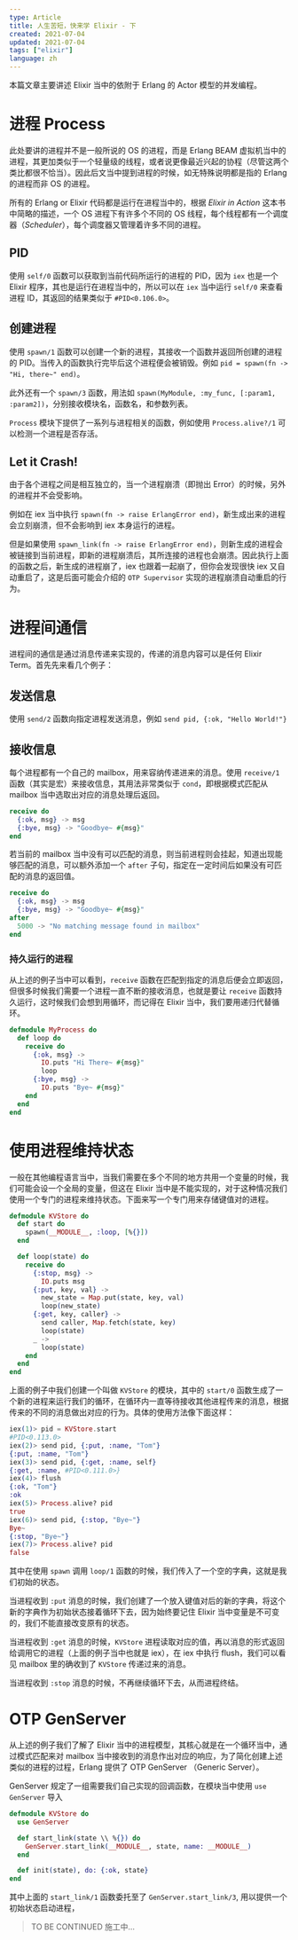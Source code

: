 ```yaml
---
type: Article
title: 人生苦短，快来学 Elixir - 下
created: 2021-07-04
updated: 2021-07-04
tags: ["elixir"]
language: zh
---
```


本篇文章主要讲述 Elixir 当中的依附于 Erlang 的 Actor 模型的并发编程。

# 进程 Process

此处要讲的进程并不是一般所说的 OS 的进程，而是 Erlang BEAM 虚拟机当中的进程，其更加类似于一个轻量级的线程，或者说更像最近兴起的协程（尽管这两个类比都很不恰当）。因此后文当中提到进程的时候，如无特殊说明都是指的 Erlang 的进程而非 OS 的进程。

所有的 Erlang or Elixir 代码都是运行在进程当中的，根据 _Elixir in Action_ 这本书中简略的描述，一个 OS 进程下有许多个不同的 OS 线程，每个线程都有一个调度器（_Scheduler_），每个调度器又管理着许多不同的进程。

## PID

使用 `self/0` 函数可以获取到当前代码所运行的进程的 PID，因为 `iex` 也是一个 Elixir 程序，其也是运行在进程当中的，所以可以在 `iex` 当中运行 `self/0` 来查看进程 ID，其返回的结果类似于 `#PID<0.106.0>`。

## 创建进程

使用 `spawn/1` 函数可以创建一个新的进程，其接收一个函数并返回所创建的进程的 PID。当传入的函数执行完毕后这个进程便会被销毁。例如 `pid = spawn(fn -> "Hi, there~" end)`。

此外还有一个 `spawn/3` 函数，用法如 `spawn(MyModule, :my_func, [:param1, :param2])`，分别接收模块名，函数名，和参数列表。

`Process` 模块下提供了一系列与进程相关的函数，例如使用 `Process.alive?/1` 可以检测一个进程是否存活。

## Let it Crash!

由于各个进程之间是相互独立的，当一个进程崩溃（即抛出 Error）的时候，另外的进程并不会受影响。

例如在 iex 当中执行 `spawn(fn -> raise ErlangError end)`，新生成出来的进程会立刻崩溃，但不会影响到 iex 本身运行的进程。

但是如果使用 `spawn_link(fn -> raise ErlangError end)`，则新生成的进程会被链接到当前进程，即新的进程崩溃后，其所连接的进程也会崩溃。因此执行上面的函数之后，新生成的进程崩了，iex 也跟着一起崩了，但你会发现很快 iex 又自动重启了，这是后面可能会介绍的 `OTP Supervisor` 实现的进程崩溃自动重启的行为。

# 进程间通信

进程间的通信是通过消息传递来实现的，传递的消息内容可以是任何 Elixir Term。首先先来看几个例子：

## 发送信息

使用 `send/2` 函数向指定进程发送消息，例如 `send pid, {:ok, "Hello World!"}`

## 接收信息

每个进程都有一个自己的 mailbox，用来容纳传递进来的消息。使用 `receive/1` 函数（其实是宏）来接收信息，其用法非常类似于 `cond`，即根据模式匹配从 mailbox 当中选取出对应的消息处理后返回。

```elixir
receive do
  {:ok, msg} -> msg
  {:bye, msg} -> "Goodbye~ #{msg}"
end
```

若当前的 mailbox 当中没有可以匹配的消息，则当前进程则会挂起，知道出现能够匹配的消息，可以额外添加一个 `after` 子句，指定在一定时间后如果没有可匹配的消息的返回值。

```elixir
receive do
  {:ok, msg} -> msg
  {:bye, msg} -> "Goodbye~ #{msg}"
after
  5000 -> "No matching message found in mailbox"
end
```

### 持久运行的进程

从上述的例子当中可以看到，`receive` 函数在匹配到指定的消息后便会立即返回，但很多时候我们需要一个进程一直不断的接收消息，也就是要让 `receive` 函数持久运行，这时候我们会想到用循环，而记得在 Elixir 当中，我们要用递归代替循环。

```elixir
defmodule MyProcess do
  def loop do
    receive do
      {:ok, msg} ->
        IO.puts "Hi There~ #{msg}"
        loop
      {:bye, msg} ->
        IO.puts "Bye~ #{msg}"
    end
  end
end
```

# 使用进程维持状态

一般在其他编程语言当中，当我们需要在多个不同的地方共用一个变量的时候，我们可能会设一个全局的变量，但这在 Elixir 当中是不能实现的，对于这种情况我们使用一个专门的进程来维持状态。下面来写一个专门用来存储键值对的进程。

```elixir
defmodule KVStore do
  def start do
    spawn(__MODULE__, :loop, [%{}])
  end

  def loop(state) do
    receive do
      {:stop, msg} ->
        IO.puts msg
      {:put, key, val} ->
        new_state = Map.put(state, key, val)
        loop(new_state)
      {:get, key, caller} ->
        send caller, Map.fetch(state, key)
        loop(state)
      _ ->
        loop(state)
    end
  end
end
```

上面的例子中我们创建一个叫做 `KVStore` 的模块，其中的 `start/0` 函数生成了一个新的进程来运行我们的循环，在循环内一直等待接收其他进程传来的消息，根据传来的不同的消息做出对应的行为。具体的使用方法像下面这样：

```elixir
iex(1)> pid = KVStore.start
#PID<0.113.0>
iex(2)> send pid, {:put, :name, "Tom"}
{:put, :name, "Tom"}
iex(3)> send pid, {:get, :name, self}
{:get, :name, #PID<0.111.0>}
iex(4)> flush
{:ok, "Tom"}
:ok
iex(5)> Process.alive? pid
true
iex(6)> send pid, {:stop, "Bye~"}
Bye~
{:stop, "Bye~"}
iex(7)> Process.alive? pid
false
```

其中在使用 `spawn` 调用 `loop/1` 函数的时候，我们传入了一个空的字典，这就是我们初始的状态。

当进程收到 `:put` 消息的时候，我们创建了一个放入键值对后的新的字典，将这个新的字典作为初始状态接着循环下去，因为始终要记住 Elixir 当中变量是不可变的，我们不能直接改变原有的状态。

当进程收到 `:get` 消息的时候，`KVStore` 进程读取对应的值，再以消息的形式返回给调用它的进程（上面的例子当中也就是 iex），在 iex 中执行 flush，我们可以看见 mailbox 里的确收到了 `KVStore` 传递过来的消息。

当进程收到 `:stop` 消息的时候，不再继续循环下去，从而进程终结。

# OTP GenServer

从上述的例子我们了解了 Elixir 当中的进程模型，其核心就是在一个循环当中，通过模式匹配来对 mailbox 当中接收到的消息作出对应的响应，为了简化创建上述类似的进程的过程，Erlang 提供了 OTP GenServer （Generic Server）。

GenServer 规定了一组需要我们自己实现的回调函数，在模块当中使用 `use GenServer` 导入

```elixir
defmodule KVStore do
  use GenServer

  def start_link(state \\ %{}) do
    GenServer.start_link(__MODULE__, state, name: __MODULE__)
  end

  def init(state), do: {:ok, state}
end
```

其中上面的 `start_link/1` 函数委托至了 `GenServer.start_link/3`, 用以提供一个初始状态启动进程，

> TO BE CONTINUED
> 施工中...
